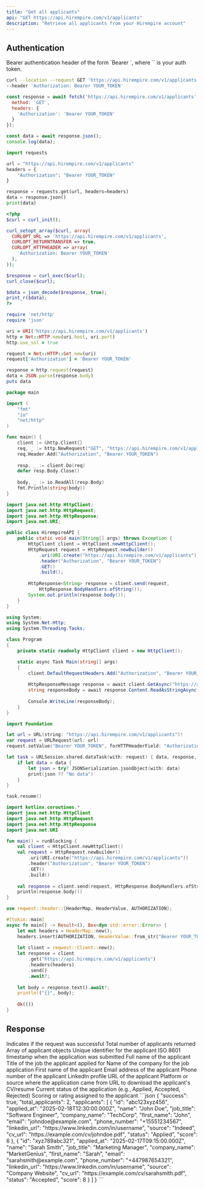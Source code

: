 ```yaml
---
title: "Get all applicants"
api: "GET https://api.hirempire.com/v1/applicants"
description: "Retrieve all applicants from your Hirempire account"
---
```


## Authentication

<ResponseField name="Authorization" type="string" required>
Bearer authentication header of the form `Bearer <token>`, where `<token>` is your auth token. 
</ResponseField>

<RequestExample>

```bash cURL
curl --location --request GET 'https://api.hirempire.com/v1/applicants' \
--header 'Authorization: Bearer YOUR_TOKEN'
```

```javascript JavaScript
const response = await fetch('https://api.hirempire.com/v1/applicants', {
  method: 'GET',
  headers: {
    'Authorization': 'Bearer YOUR_TOKEN'
  }
});

const data = await response.json();
console.log(data);
```

```python Python
import requests

url = "https://api.hirempire.com/v1/applicants"
headers = {
    "Authorization": "Bearer YOUR_TOKEN"
}

response = requests.get(url, headers=headers)
data = response.json()
print(data)
```

```php PHP
<?php
$curl = curl_init();

curl_setopt_array($curl, array(
  CURLOPT_URL => 'https://api.hirempire.com/v1/applicants',
  CURLOPT_RETURNTRANSFER => true,
  CURLOPT_HTTPHEADER => array(
    'Authorization: Bearer YOUR_TOKEN'
  ),
));

$response = curl_exec($curl);
curl_close($curl);

$data = json_decode($response, true);
print_r($data);
?>
```

```ruby Ruby
require 'net/http'
require 'json'

uri = URI('https://api.hirempire.com/v1/applicants')
http = Net::HTTP.new(uri.host, uri.port)
http.use_ssl = true

request = Net::HTTP::Get.new(uri)
request['Authorization'] = 'Bearer YOUR_TOKEN'

response = http.request(request)
data = JSON.parse(response.body)
puts data
```

```go Go
package main

import (
    "fmt"
    "io"
    "net/http"
)

func main() {
    client := &http.Client{}
    req, _ := http.NewRequest("GET", "https://api.hirempire.com/v1/applicants", nil)
    req.Header.Add("Authorization", "Bearer YOUR_TOKEN")
    
    resp, _ := client.Do(req)
    defer resp.Body.Close()
    
    body, _ := io.ReadAll(resp.Body)
    fmt.Println(string(body))
}
```

```java Java
import java.net.http.HttpClient;
import java.net.http.HttpRequest;
import java.net.http.HttpResponse;
import java.net.URI;

public class HirempireAPI {
    public static void main(String[] args) throws Exception {
        HttpClient client = HttpClient.newHttpClient();
        HttpRequest request = HttpRequest.newBuilder()
            .uri(URI.create("https://api.hirempire.com/v1/applicants"))
            .header("Authorization", "Bearer YOUR_TOKEN")
            .GET()
            .build();
            
        HttpResponse<String> response = client.send(request, 
            HttpResponse.BodyHandlers.ofString());
        System.out.println(response.body());
    }
}
```

```csharp C#
using System;
using System.Net.Http;
using System.Threading.Tasks;

class Program
{
    private static readonly HttpClient client = new HttpClient();

    static async Task Main(string[] args)
    {
        client.DefaultRequestHeaders.Add("Authorization", "Bearer YOUR_TOKEN");
        
        HttpResponseMessage response = await client.GetAsync("https://api.hirempire.com/v1/applicants");
        string responseBody = await response.Content.ReadAsStringAsync();
        
        Console.WriteLine(responseBody);
    }
}
```

```swift Swift
import Foundation

let url = URL(string: "https://api.hirempire.com/v1/applicants")!
var request = URLRequest(url: url)
request.setValue("Bearer YOUR_TOKEN", forHTTPHeaderField: "Authorization")

let task = URLSession.shared.dataTask(with: request) { data, response, error in
    if let data = data {
        let json = try? JSONSerialization.jsonObject(with: data)
        print(json ?? "No data")
    }
}

task.resume()
```

```kotlin Kotlin
import kotlinx.coroutines.*
import java.net.http.HttpClient
import java.net.http.HttpRequest
import java.net.http.HttpResponse
import java.net.URI

fun main() = runBlocking {
    val client = HttpClient.newHttpClient()
    val request = HttpRequest.newBuilder()
        .uri(URI.create("https://api.hirempire.com/v1/applicants"))
        .header("Authorization", "Bearer YOUR_TOKEN")
        .GET()
        .build()
        
    val response = client.send(request, HttpResponse.BodyHandlers.ofString())
    println(response.body())
}
```

```rust Rust
use reqwest::header::{HeaderMap, HeaderValue, AUTHORIZATION};

#[tokio::main]
async fn main() -> Result<(), Box<dyn std::error::Error>> {
    let mut headers = HeaderMap::new();
    headers.insert(AUTHORIZATION, HeaderValue::from_str("Bearer YOUR_TOKEN")?);
    
    let client = reqwest::Client::new();
    let response = client
        .get("https://api.hirempire.com/v1/applicants")
        .headers(headers)
        .send()
        .await?;
        
    let body = response.text().await?;
    println!("{}", body);
    
    Ok(())
}
```

</RequestExample>

## Response

<ResponseField name="success" type="boolean">
Indicates if the request was successful
</ResponseField>

<ResponseField name="total_applicants" type="integer">
Total number of applicants returned
</ResponseField>

<ResponseField name="applicants" type="array">
Array of applicant objects

<Expandable title="Applicant Object Properties">
<ResponseField name="id" type="string">
Unique identifier for the applicant
</ResponseField>

<ResponseField name="applied_at" type="string">
ISO 8601 timestamp when the application was submitted
</ResponseField>

<ResponseField name="name" type="string">
Full name of the applicant
</ResponseField>

<ResponseField name="job_title" type="string">
Title of the job the applicant applied for
</ResponseField>

<ResponseField name="company_name" type="string">
Name of the company for the job application
</ResponseField>

<ResponseField name="first_name" type="string">
First name of the applicant
</ResponseField>

<ResponseField name="email" type="string">
Email address of the applicant
</ResponseField>

<ResponseField name="phone_number" type="string">
Phone number of the applicant
</ResponseField>

<ResponseField name="linkedin_url" type="string">
LinkedIn profile URL of the applicant
</ResponseField>

<ResponseField name="source" type="string">
Platform or source where the application came from
</ResponseField>

<ResponseField name="cv_url" type="string">
URL to download the applicant's CV/resume
</ResponseField>

<ResponseField name="status" type="string">
Current status of the application (e.g., Applied, Accepted, Rejected)
</ResponseField>

<ResponseField name="score" type="integer">
Scoring or rating assigned to the applicant
</ResponseField>
</Expandable>
</ResponseField>

<ResponseExample>
```json
{
  "success": true,
  "total_applicants": 2,
  "applicants": [
    {
      "id": "abc123xyz456",
      "applied_at": "2025-02-18T12:30:00.000Z",
      "name": "John Doe",
      "job_title": "Software Engineer",
      "company_name": "TechCorp",
      "first_name": "John",
      "email": "johndoe@example.com",
      "phone_number": "+15551234567",
      "linkedin_url": "https://www.linkedin.com/in/username",
      "source": "Indeed",
      "cv_url": "https://example.com/cv/johndoe.pdf",
      "status": "Applied",
      "score": 6
    },
    {
      "id": "xyz789abc321",
      "applied_at": "2025-02-17T09:15:00.000Z",
      "name": "Sarah Smith",
      "job_title": "Marketing Manager",
      "company_name": "MarketGenius",
      "first_name": "Sarah",
      "email": "sarahsmith@example.com",
      "phone_number": "+447987654321",
      "linkedin_url": "https://www.linkedin.com/in/username",
      "source": "Company Website",
      "cv_url": "https://example.com/cv/sarahsmith.pdf",
      "status": "Accepted",
      "score": 8
    }
  ]
}
```
</ResponseExample>
